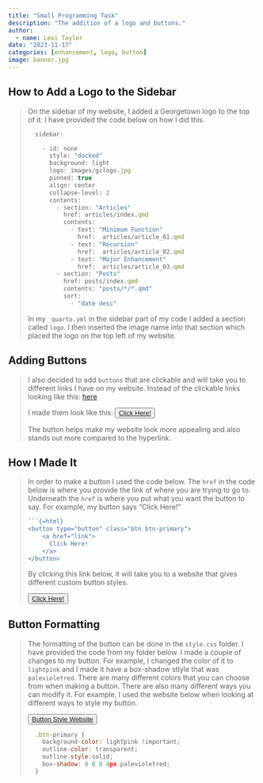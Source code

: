 ```yaml
---
title: "Small Programming Task"
description: "The addition of a logo and buttons."
author:
  - name: Lexi Taylor
date: "2023-11-17"
categories: [enhancement, logo, button]
image: banner.jpg
---
```


## How to Add a Logo to the Sidebar
<blockquote>
On the sidebar of my website, I added a Georgetown logo to the top of it. I have provided the code below on how I did this. 

```.js
  sidebar:

    - id: none
      style: "docked"
      background: light
      logo: images/gclogo.jpg
      pinned: true 
      align: center
      collapse-level: 2
      contents:
        - section: "Articles"
          href: articles/index.qmd
          contents: 
            - text: "Minimum Function"
              href:  articles/article_01.qmd
            - text: "Recursion"
              href:  articles/article_02.qmd
            - text: "Major Enhancement"
              href:  articles/article_03.qmd
        - section: "Posts"
          href: posts/index.qmd
          contents: "posts/*/*.qmd"
          sort:
            - "date desc"
```
In my `_quarto.yml` in the sidebar part of my code I added a section called `logo`. I then inserted the image name into that section which placed the logo on the top left of my website.
</blockquote>

## Adding Buttons
<blockquote>
I also decided to add `buttons` that are clickable and will take you to different links I have on my website. Instead of the clickable links looking like this: [here]()

I made them look like this:
<button type="button" class="btn btn-primary">
    <a href="">
      Click Here!
    </a>
</button>


The button helps make my website look more appealing and also stands out more compared to the hyperlink. 
</blockquote>

## How I Made It
<blockquote>
In order to make a button I used the code below. The `href` in the code below is where you provide the link of where you are trying to go to. Underneath the `href` is where you put what you want the button to say. For example, my button says "Click Here!" 

```.js
```{=html}
<button type="button" class="btn btn-primary">
    <a href="link">
      Click Here!
    </a>
</button>
```

By clicking this link below, it will take you to a website that gives different custom button styles.
```{=html}
<button type="button" class="btn btn-primary">
    <a href="https://getbootstrap.com/docs/5.3/components/buttons/#css">
      Click Here!
    </a>
</button>
```

</blockquote>

## Button Formatting 
<blockquote>
The formatting of the button can be done in the `style.css` folder. I have provided the code from my folder below. I made a couple of changes to my button. For example, I changed the color of it to `lightpink` and I made it have a box-shadow stlyle that was `palevioletred`. There are many different colors that you can choose from when making a button. There are also many different ways you can modify it. For example, I used the website below when looking at different ways to style my button.

```{=html}
<button type="button" class="btn btn-primary">
    <a href="https://www.freecodecamp.org/news/css-button-style-hover-color-and-background/">
      Button Style Website
    </a>
</button>
```


```.js
  .btn-primary {
    background-color: lightpink !important;
    outline-color: transparent;
    outline-style:solid;
    box-shadow: 0 0 0 4px palevioletred;
  }
```
</blockquote>